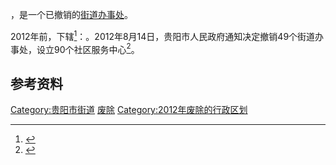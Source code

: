 {{中国乡级行政区|52/01/14/004/000}}
'''{{PAGENAMEBASE}}'''，是{{PRC admin/fullname|52/01/14}}一个已撤销的[[街道办事处|街道办事处]]。

2012年前，下辖<ref>{{PRC admin/ref sgc|52/01/14/004/000}}</ref>：{{PRC admin/children|52/01/14/004/000}}。2012年8月14日，贵阳市人民政府通知决定撤销49个街道办事处，设立90个社区服务中心<ref>{{Cite web |url=http://www.gygov.gov.cn/art/2012/8/14/art_18583_411039.html |title=贵阳市人民政府关于撤销四十九个街道办事处设立九十个社区服务中心的通知（筑府发〔2012〕58号） |accessdate=2017-09-06 |archive-date=2017-09-07 |archive-url=https://web.archive.org/web/20170907041232/http://www.gygov.gov.cn/art/2012/8/14/art_18583_411039.html |dead-url=yes }}</ref>。

== 参考资料 ==

{{reflist}}

{{贵州行政区划小作品}}
[[Category:贵阳市街道|Category:贵阳市街道]]
[[Category:花溪区行政区划|废除]]
[[Category:2012年废除的行政区划|Category:2012年废除的行政区划]]